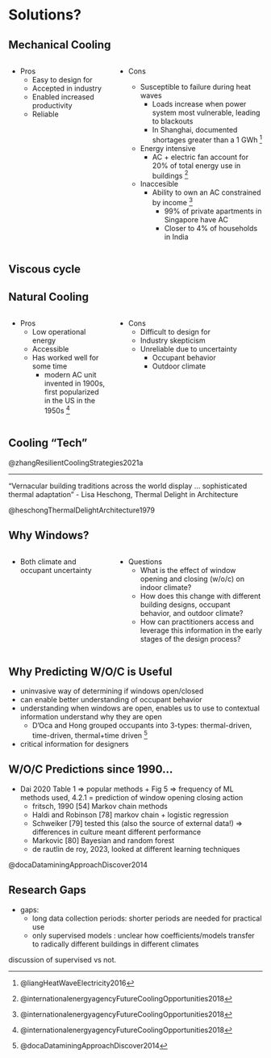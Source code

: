 # Solutions? 

## Mechanical Cooling 
:::: {.columns}

::: {.column width="40%"}
- Pros
  - Easy to design for 
  - Accepted in industry 
  - Enabled increased productivity 
  - Reliable
:::



::: {.column width="60%" .fragment}
- Cons 

  - Susceptible to failure during heat waves 
    - Loads increase when power system most vulnerable, leading to blackouts
    - In Shanghai, documented shortages greater than a 1 GWh ^[@liangHeatWaveElectricity2016]
  - Energy intensive 
    - AC + electric fan account for 20% of total energy use in buildings ^[@internationalenergyagencyFutureCoolingOpportunities2018]
  - Inaccesible 
    - Ability to own an AC constrained by income ^[@internationalenergyagencyFutureCoolingOpportunities2018]
      - 99% of private apartments in Singapore have AC
      - Closer to 4% of households in India 
:::

::::

## Viscous cycle 
<!-- TODO figure of visous cycle  -->


## Natural Cooling 
:::: {.columns}

::: {.column width="40%"}
- Pros
  - Low operational energy 
  - Accessible 
  - Has worked well for some time 
    - modern AC unit invented in 1900s, first popularized in the US in the 1950s ^[@internationalenergyagencyFutureCoolingOpportunities2018]
:::

::: {.column width="60%" .fragment}
- Cons 
    - Difficult to design for 
    - Industry skepticism 
    - Unreliable due to uncertainty 
      - Occupant behavior 
      - Outdoor climate 

:::

::::


## Cooling "Tech"
<!-- TODO zhang figure -->

::: aside
@zhangResilientCoolingStrategies2021a
:::

---
"Vernacular building traditions across the world display ... sophisticated thermal adaptation" - Lisa Heschong, Thermal Delight in Architecture 
<!-- TODO zhang figure + lisa interventions  -->

::: aside
@heschongThermalDelightArchitecture1979
:::
<!-- TODO repeat and circle ventilation   -->


## Why Windows?
:::: {.columns}

::: {.column width="40%"}
- Both climate and occupant uncertainty

:::

::: {.column width="60%"}
- Questions 
    - What is the effect of window opening and closing (w/o/c) on indoor climate?
    - How does this change with different building designs, occupant behavior, and outdoor climate?
    - How can practitioners access and leverage this information in the early stages of the design process? 

:::

::::

## Why Predicting W/O/C is Useful
- uninvasive way of determining if windows open/closed 
- can enable better understanding of occupant behavior 
- understanding when windows are open, enables us to use to contextual information understand why they are open
  - D'Oca and Hong grouped occupants into 3-types: thermal-driven, time-driven, thermal+time driven ^[@docaDataminingApproachDiscover2014]
- critical information for designers 

## W/O/C Predictions since 1990...
<!-- TODO timeline   -->
  - Dai 2020 Table 1 => popular methods + Fig 5 => frequency of ML methods used, 4.2.1 = prediction of window opening closing action 
    - fritsch, 1990 [54] Markov chain methods 
    - Haldi and Robinson [78] markov chain + logistic regression 
    - Schweiker [79] tested this (also the source of external data!) => differences in culture meant different performance 
    - Markovic [80] Bayesian and random forest 
    - de rautlin de roy, 2023, looked at different learning techniques 


::: aside
@docaDataminingApproachDiscover2014
:::

## Research Gaps 
<!-- TODO table with author, length of data collected, location, method, and supervised/not    -->
  - gaps:  
    - long data collection periods: shorter periods are needed for practical use
    - only supervised models : unclear how coefficients/models transfer to radically different buildings in different climates


::: aside
discussion of supervised vs not.
::: 